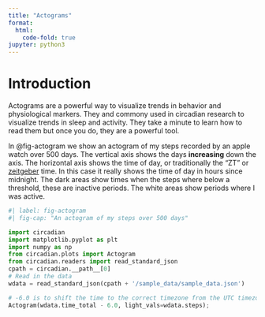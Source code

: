 ```yaml
---
title: "Actograms"
format:
  html:
    code-fold: true
jupyter: python3
---
```


# Introduction 

Actograms are a powerful way to visualize trends in behavior and physiological markers. They and commony used in circadian research to visualize trends in sleep and activity. They take a minute to learn how to read them but once you do, they are a powerful tool.

In @fig-actogram we show an actogram of my steps recorded by an apple watch over 500 days. The vertical axis shows the days **increasing** down the axis. The horizontal axis shows the time of day, or traditionally the "ZT" or [zeitgeber](https://en.wikipedia.org/wiki/Zeitgeber) time. In this case it really shows the time of day in hours since midnight. The dark areas show times when the steps where below a threshold, these are inactive periods. The white areas show periods where I was active. 


```python
#| label: fig-actogram
#| fig-cap: "An actogram of my steps over 500 days"

import circadian 
import matplotlib.pyplot as plt
import numpy as np
from circadian.plots import Actogram 
from circadian.readers import read_standard_json 
cpath = circadian.__path__[0]
# Read in the data
wdata = read_standard_json(cpath + '/sample_data/sample_data.json')

# -6.0 is to shift the time to the correct timezone from the UTC timezone of the data
Actogram(wdata.time_total - 6.0, light_vals=wdata.steps);
```

```python



```

